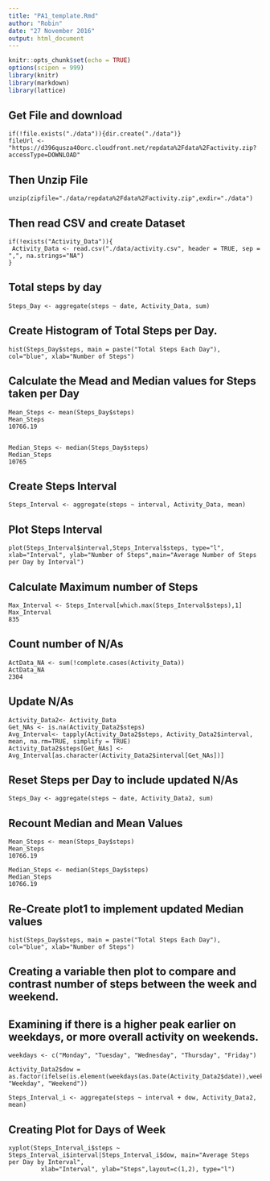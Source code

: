 ---
title: "PA1_template.Rmd"
author: "Robin"
date: "27 November 2016"
output: html_document
---

```{r setup, include=FALSE}
knitr::opts_chunk$set(echo = TRUE)
options(scipen = 999)
library(knitr)
library(markdown)
library(lattice)
```
## Get File and download
```{Download File, unzip then read CSV into dataset}
if(!file.exists("./data")){dir.create("./data")}
fileUrl <- "https://d396qusza40orc.cloudfront.net/repdata%2Fdata%2Factivity.zip?accessType=DOWNLOAD"
```
## Then Unzip File
```{Unzip file}
unzip(zipfile="./data/repdata%2Fdata%2Factivity.zip",exdir="./data")
```
## Then read CSV and create Dataset
```{Read CSV}
if(!exists("Activity_Data")){
 Activity_Data <- read.csv("./data/activity.csv", header = TRUE, sep = ",", na.strings="NA")
}
```
## Total steps by day
```{Create Total Steps by Day}
Steps_Day <- aggregate(steps ~ date, Activity_Data, sum)
```
## Create Histogram of Total Steps per Day.
```{plot 1, echo=TRUE}
hist(Steps_Day$steps, main = paste("Total Steps Each Day"), col="blue", xlab="Number of Steps")
```

## Calculate the Mead and Median values for Steps taken per Day
```{Mean and Median Values}
Mean_Steps <- mean(Steps_Day$steps)
Mean_Steps
10766.19


Median_Steps <- median(Steps_Day$steps)
Median_Steps
10765
```

## Create Steps Interval
```{Steps Interval}
Steps_Interval <- aggregate(steps ~ interval, Activity_Data, mean)
```

## Plot Steps Interval
```{Steps_Interval, echo=TRUE}
plot(Steps_Interval$interval,Steps_Interval$steps, type="l", xlab="Interval", ylab="Number of Steps",main="Average Number of Steps per Day by Interval")
```

## Calculate Maximum number of Steps
```{Maximum Steps}
Max_Interval <- Steps_Interval[which.max(Steps_Interval$steps),1]
Max_Interval
835
```
## Count number of N/As
```{Count N/A}
ActData_NA <- sum(!complete.cases(Activity_Data))
ActData_NA
2304
```

## Update N/As
```{Update N/As}
Activity_Data2<- Activity_Data
Get_NAs <- is.na(Activity_Data2$steps)
Avg_Interval<- tapply(Activity_Data2$steps, Activity_Data2$interval, mean, na.rm=TRUE, simplify = TRUE)
Activity_Data2$steps[Get_NAs] <- Avg_Interval[as.character(Activity_Data2$interval[Get_NAs])]
```

## Reset Steps per Day to include updated N/As
```{Update Steps per Day}
Steps_Day <- aggregate(steps ~ date, Activity_Data2, sum)
```

## Recount Median and Mean Values
```{Recount Mean and Median}
Mean_Steps <- mean(Steps_Day$steps)
Mean_Steps
10766.19

Median_Steps <- median(Steps_Day$steps)
Median_Steps
10766.19
```

## Re-Create plot1 to implement updated Median values
```{Re-create Plot 1, echo=TRUE}
hist(Steps_Day$steps, main = paste("Total Steps Each Day"), col="blue", xlab="Number of Steps")
```

## Creating a variable then plot to compare and contrast number of steps between the week and weekend.
## Examining if there is a higher peak earlier on weekdays, or more overall activity on weekends.
```{Create Days}
weekdays <- c("Monday", "Tuesday", "Wednesday", "Thursday", "Friday")

Activity_Data2$dow = as.factor(ifelse(is.element(weekdays(as.Date(Activity_Data2$date)),weekdays), "Weekday", "Weekend"))

Steps_Interval_i <- aggregate(steps ~ interval + dow, Activity_Data2, mean)
```

## Creating Plot for Days of Week
```{DoW, echo=TRUE}
xyplot(Steps_Interval_i$steps ~ Steps_Interval_i$interval|Steps_Interval_i$dow, main="Average Steps per Day by Interval",
         xlab="Interval", ylab="Steps",layout=c(1,2), type="l")
```